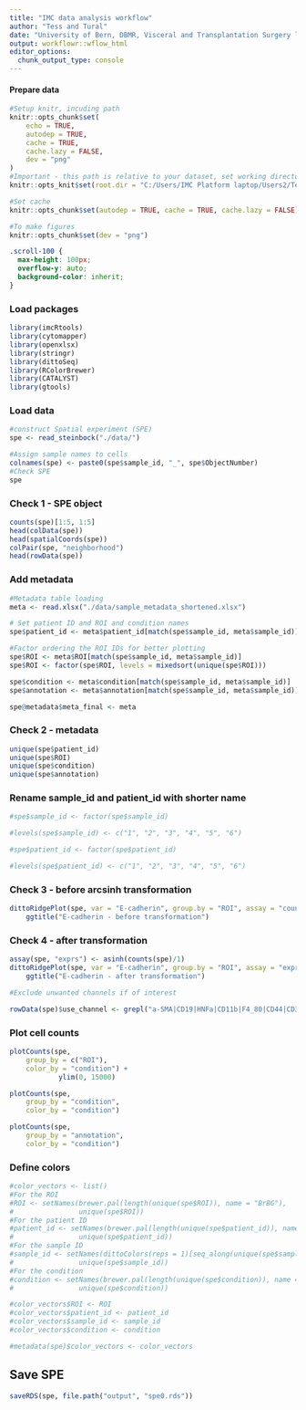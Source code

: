 ```yaml
---
title: "IMC data analysis workflow"
author: "Tess and Tural"
date: "University of Bern, DBMR, Visceral and Transplantation Surgery lab"
output: workflowr::wflow_html
editor_options:
  chunk_output_type: console
---
```


#### Prepare data

```r
#Setup knitr, incuding path
knitr::opts_chunk$set(
	echo = TRUE,
	autodep = TRUE,
	cache = TRUE,
	cache.lazy = FALSE,
	dev = "png"
)
#Important - this path is relative to your dataset, set working directory
knitr::opts_knit$set(root.dir = "C:/Users/IMC Platform laptop/Users2/Tess/SteinbockCellSegmentation/221130_haibin/230515_workflowr_haibin")

#Set cache
knitr::opts_chunk$set(autodep = TRUE, cache = TRUE, cache.lazy = FALSE)

#To make figures
knitr::opts_chunk$set(dev = "png")
```

```css
.scroll-100 {
  max-height: 100px;
  overflow-y: auto;
  background-color: inherit;
}
```

### Load packages

```r
library(imcRtools)
library(cytomapper)
library(openxlsx)
library(stringr)
library(dittoSeq)
library(RColorBrewer)
library(CATALYST)
library(gtools)
```

### Load data

```r
#construct Spatial experiment (SPE)
spe <- read_steinbock("./data/")

#Assign sample names to cells
colnames(spe) <- paste0(spe$sample_id, "_", spe$ObjectNumber)
#Check SPE
spe
```

### Check 1 - SPE object

```r
counts(spe)[1:5, 1:5]
head(colData(spe))
head(spatialCoords(spe))
colPair(spe, "neighborhood")
head(rowData(spe))
```

### Add metadata 

```r
#Metadata table loading
meta <- read.xlsx("./data/sample_metadata_shortened.xlsx")

# Set patient ID and ROI and condition names
spe$patient_id <- meta$patient_id[match(spe$sample_id, meta$sample_id)]

#Factor ordering the ROI IDs for better plotting
spe$ROI <- meta$ROI[match(spe$sample_id, meta$sample_id)]
spe$ROI <- factor(spe$ROI, levels = mixedsort(unique(spe$ROI)))

spe$condition <- meta$condition[match(spe$sample_id, meta$sample_id)]
spe$annotation <- meta$annotation[match(spe$sample_id, meta$sample_id)]

spe@metadata$meta_final <- meta

```

### Check 2 - metadata

```r
unique(spe$patient_id)
unique(spe$ROI)
unique(spe$condition)
unique(spe$annotation)
```

### Rename sample_id and patient_id with shorter name

```r
#spe$sample_id <- factor(spe$sample_id)

#levels(spe$sample_id) <- c("1", "2", "3", "4", "5", "6")

#spe$patient_id <- factor(spe$patient_id)

#levels(spe$patient_id) <- c("1", "2", "3", "4", "5", "6")
```

### Check 3 - before arcsinh transformation

```r
dittoRidgePlot(spe, var = "E-cadherin", group.by = "ROI", assay = "counts") +
    ggtitle("E-cadherin - before transformation")
```

### Check 4 - after transformation

```r
assay(spe, "exprs") <- asinh(counts(spe)/1)
dittoRidgePlot(spe, var = "E-cadherin", group.by = "ROI", assay = "exprs") +
    ggtitle("E-cadherin - after transformation")
```

```r
#Exclude unwanted channels if of interest

rowData(spe)$use_channel <- grepl("a-SMA|CD19|HNFa|CD11b|F4_80|CD44|CD3e|E-cadherin|Ly6-G|CD206|Arginase-1|CD4|CD74|CD8a|Ki-67|CD31|Pan-actin|HistoneH3|DNA1|DNA2", rownames(spe))
```

### Plot cell counts

```r
plotCounts(spe, 
    group_by = c("ROI"), 
    color_by = "condition") +
            ylim(0, 15000)

plotCounts(spe, 
    group_by = "condition", 
    color_by = "condition")

plotCounts(spe, 
    group_by = "annotation", 
    color_by = "condition")
```

### Define colors

```r
#color_vectors <- list()
#For the ROI
#ROI <- setNames(brewer.pal(length(unique(spe$ROI)), name = "BrBG"), 
#                unique(spe$ROI))
#For the patient ID
#patient_id <- setNames(brewer.pal(length(unique(spe$patient_id)), name = "Set1"), 
#                unique(spe$patient_id))
#For the sample ID
#sample_id <- setNames(dittoColors(reps = 1)[seq_along(unique(spe$sample_id))], 
#                unique(spe$sample_id))
#For the condition
#condition <- setNames(brewer.pal(length(unique(spe$condition)), name = "Set2"), 
#                unique(spe$condition))

#color_vectors$ROI <- ROI
#color_vectors$patient_id <- patient_id
#color_vectors$sample_id <- sample_id
#color_vectors$condition <- condition

#metadata(spe)$color_vectors <- color_vectors
```

## Save SPE

```r
saveRDS(spe, file.path("output", "spe0.rds"))
```




